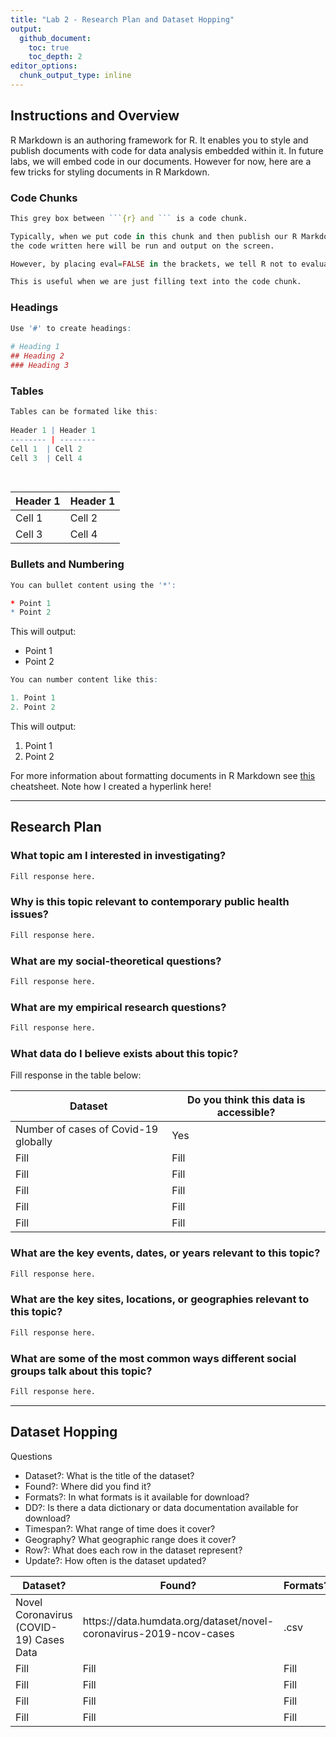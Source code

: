 ```yaml
---
title: "Lab 2 - Research Plan and Dataset Hopping"
output: 
  github_document:
    toc: true
    toc_depth: 2
editor_options: 
  chunk_output_type: inline
---
```


## Instructions and Overview

R Markdown is an authoring framework for R. It enables you to style and publish documents with code for data analysis embedded within it. In future labs, we will embed code in our documents. However for now, here are a few tricks for styling documents in R Markdown. 

### Code Chunks

```r
This grey box between ```{r} and ``` is a code chunk. 

Typically, when we put code in this chunk and then publish our R Markdown document, 
the code written here will be run and output on the screen. 

However, by placing eval=FALSE in the brackets, we tell R not to evaluate the code. 

This is useful when we are just filling text into the code chunk.
```

### Headings

```r
Use '#' to create headings:
  
# Heading 1
## Heading 2
### Heading 3
```

### Tables

```r
Tables can be formated like this:
  
Header 1 | Header 1
-------- | --------
Cell 1  | Cell 2
Cell 3  | Cell 4
 
  
```

Header 1 | Header 1
-------- | --------
Cell 1  | Cell 2
Cell 3  | Cell 4

### Bullets and Numbering

```r
You can bullet content using the '*':

* Point 1
* Point 2
```

This will output:

* Point 1
* Point 2

```r
You can number content like this:

1. Point 1
2. Point 2
```

This will output:

1. Point 1
2. Point 2


For more information about formatting documents in R Markdown see [this](https://rstudio.com/wp-content/uploads/2015/02/rmarkdown-cheatsheet.pdf) cheatsheet. Note how I created a hyperlink here!

---

## Research Plan

### What topic am I interested in investigating?

```r
Fill response here. 
```

### Why is this topic relevant to contemporary public health issues?

```r
Fill response here. 
```

### What are my social-theoretical questions?

```r
Fill response here. 
```

### What are my empirical research questions?

```r
Fill response here. 
```

### What data do I believe exists about this topic?

Fill response in the table below:

Dataset | Do you think this data is accessible?
-------- | --------
Number of cases of Covid-19 globally  | Yes
Fill | Fill
Fill | Fill
Fill | Fill
Fill | Fill
Fill | Fill

### What are the key events, dates, or years relevant to this topic?

```r
Fill response here. 
```

### What are the key sites, locations, or geographies relevant to this topic?

```r
Fill response here. 
```

### What are some of the most common ways different social groups talk about this topic?

```r
Fill response here. 
```

---

## Dataset Hopping

Questions

* Dataset?: What is the title of the dataset?
* Found?: Where did you find it?
* Formats?: In what formats is it available for download?
* DD?: Is there a data dictionary or data documentation available for download?
* Timespan?: What range of time does it cover?
* Geography? What geographic range does it cover? 
* Row?: What does each row in the dataset represent?
* Update?: How often is the dataset updated?

Dataset? | Found? | Formats? | DD? | Timespan? | Geography? | Row? | Update?
------- | ------- | ------- | ------- | ------- | ------- | ------- | -------
Novel Coronavirus (COVID-19) Cases Data | https://data.humdata.org/dataset/novel-coronavirus-2019-ncov-cases | .csv | No | Jan 22, 2020 to Present  | Global by State/Country | Cases per day by State/Country | Live 
Fill | Fill | Fill | Fill | Fill | Fill | Fill | Fill
Fill | Fill | Fill | Fill | Fill | Fill | Fill | Fill
Fill | Fill | Fill | Fill | Fill | Fill | Fill | Fill
Fill | Fill | Fill | Fill | Fill | Fill | Fill | Fill


